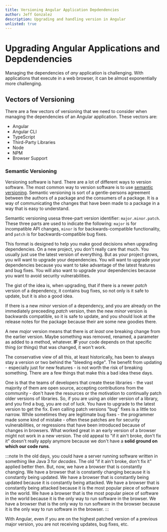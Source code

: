 ```yaml
---
title: Versioning Angular Application Depdendencies
author: Jeff Gonzalez
description: Upgrading and handling version in Angular
unlisted: true
---
```



<AuthorBlurb
  github="jeffrygonzalez"
  fullName="Jeff Gonzalez"
  description="Hypertheory, Hypertheory-Labs"
  created="1/23/2023"
/>

# Upgrading Angular Applications and Depdendencies

Managing the dependencies of *any* application is challenging. With applications that execute in a web browser, it can be almost exponentially more challenging.

## Vectors of Versioning

There are a few vectors of versioning that we need to consider when managing the dependencies of an Angular application. These vectors are:

- Angular
- Angular CLI
- TypeScript
- Third-Party Libraries
- Node
- NPM
- Browser Support

### Semantic Versioning

Versioning software is hard. There are a lot of different ways to version software. The most common way to version software is to use [semantic versioning](https://semver.org/). Semantic versioning is sort of a gentle-persons agreement between the authors of a package and the consumers of a package. It is a way of communicating the changes that have been made to a package in a way that is easy to understand.

Semantic versioning usesa three-part version identifier: `major.minor.patch`. These three parts are used to indicate the following: `major` is for incompatible API changes, `minor` is for backwards-compatible functionality, and `patch` is for backwards-compatible bug fixes.

This format is designed to help you make good decisions when upgrading dependencies. On a new project, you don't really care that much. You usually just use the latest version of everything. But as your project grows, you will want to upgrade your dependencies. You will want to upgrade your dependencies because you want to take advantage of the latest features and bug fixes. You will also want to upgrade your dependencies because you want to avoid security vulnerabilities.

The gist of the idea is, when upgrading, that if there is a newer *patch* version of a dependency, it contains bug fixes, so not only is it safe to update, but it is also a good idea. 

If there is a new *minor* version of a dependency, and you are already on the immediately preceeding *patch* version, then the new *minor* version is backwards compatible, so it is safe to update, and you should look at the release notes for the package because their are some new goodies there.

A new *major* version means that there is *at least* one breaking change from the earlier version. Maybe something was removed, renamed, a parameter as added to a method, whatever. **IF** your code depends on that specific thing (or things) that was changed, it won't work. 

The conservative view of all this, at least historically, has been to always stay a version or two behind the "bleeding edge". The benefit from updating - especially just for new features - is not worth the risk of breaking something. There are a few things that make this a bad idea these days. 

One is that the teams of developers that create these libraries - the vast majority of them are open source, accepting contributions from the community - don't have the resources or the motivation to continually patch older versions of libraries. So, if you are using an older version of a library, and you find a bug, you are out of luck. You have to upgrade to the latest version to get the fix. Even calling patch versions "bug" fixes is a little too narrow. While sometimes they are legitimate bug fixes - the programmer made some kind of mistake - often these patches are for security vulnerabilities, or regressions that have been introduced because of changes in browsers. What worked great in an early version of a browser might not work in a new version. The old appeal to "if it ain't broke, don't fix it" doesn't really apply anymore because we don't have a **solid ground on which our code runs**. 

:::note
In the old days, you could have a server running software written in something like Java 3 for *decades*. The old "if it ain't broke, don't fix it" applied better then. But, now, we have a browser that is constantly changing. We have a browser that is constantly changing because it is constantly being updated. We have a browser that is constantly being updated because it is constantly being attacked. We have a browser that is constantly being attacked because it is the most popular piece of software in the world. We have a browser that is the most popular piece of software in the world because it is the only way to run software in the browser. We have a browser that is the only way to run software in the browser because it is the only way to run software in the browser.
:::

With Angular, even if you are on the highest patched version of a previous major version, you are not receiving updates, bug fixes, etc. 
